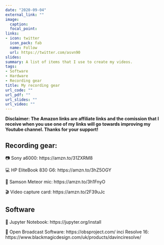 ```yaml
---
date: "2020-09-04"
external_link: ""
image:
  caption: 
  focal_point:
links:
- icon: twitter
  icon_pack: fab
  name: Follow
  url: https://twitter.com/asvn90
slides: 
summary: A list of items that I use to create my videos.
tags:
- Software
- Hardware
- Recording gear
title: My recording gear
url_code: ""
url_pdf: ""
url_slides: ""
url_video: ""
---
```

**Disclaimer: The Amazon links are affiliate links and the comission that I receive when you use one of my links will go towards improving my Youtube channel. Thanks for your support!**

## Recording gear:
📷 Sony a6000: https://amzn.to/31ZXRM8 

💻 HP EliteBook 830 G6: https://amzn.to/3hZ5OGY 

🎤 Samson Meteor mic: https://amzn.to/3h1FnyO 

🎬 Video capture card: https://amzn.to/2F39uJc 

## Software
👾 Jupyter Notebook: https://jupyter.org/install

👾 Open Broadcast Software: https://obsproject.com/
inci Resolve 16: https://www.blackmagicdesign.com/uk/products/davinciresolve/





